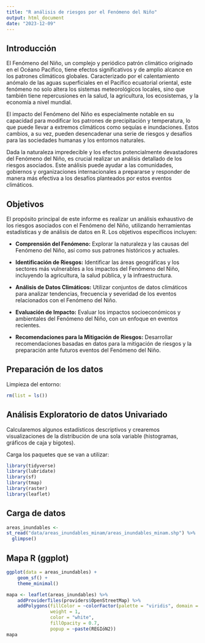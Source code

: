 ```yaml
---
title: "R análisis de riesgos por el Fenómeno del Niño"
output: html_document
date: "2023-12-09"
---
```


## Introducción

El Fenómeno del Niño, un complejo y periódico patrón climático originado en el Océano Pacífico, tiene efectos significativos y de amplio alcance en los patrones climáticos globales. Caracterizado por el calentamiento anómalo de las aguas superficiales en el Pacífico ecuatorial oriental, este fenómeno no solo altera los sistemas meteorológicos locales, sino que también tiene repercusiones en la salud, la agricultura, los ecosistemas, y la economía a nivel mundial.

El impacto del Fenómeno del Niño es especialmente notable en su capacidad para modificar los patrones de precipitación y temperatura, lo que puede llevar a extremos climáticos como sequías e inundaciones. Estos cambios, a su vez, pueden desencadenar una serie de riesgos y desafíos para las sociedades humanas y los entornos naturales.

Dada la naturaleza impredecible y los efectos potencialmente devastadores del Fenómeno del Niño, es crucial realizar un análisis detallado de los riesgos asociados. Este análisis puede ayudar a las comunidades, gobiernos y organizaciones internacionales a prepararse y responder de manera más efectiva a los desafíos planteados por estos eventos climáticos.

## Objetivos

El propósito principal de este informe es realizar un análisis exhaustivo de los riesgos asociados con el Fenómeno del Niño, utilizando herramientas estadísticas y de análisis de datos en R. Los objetivos específicos incluyen:

-   **Comprensión del Fenómeno:** Explorar la naturaleza y las causas del Fenómeno del Niño, así como sus patrones históricos y actuales.

-   **Identificación de Riesgos:** Identificar las áreas geográficas y los sectores más vulnerables a los impactos del Fenómeno del Niño, incluyendo la agricultura, la salud pública, y la infraestructura.

-   **Análisis de Datos Climáticos:** Utilizar conjuntos de datos climáticos para analizar tendencias, frecuencia y severidad de los eventos relacionados con el Fenómeno del Niño.

-   **Evaluación de Impacto:** Evaluar los impactos socioeconómicos y ambientales del Fenómeno del Niño, con un enfoque en eventos recientes.

-   **Recomendaciones para la Mitigación de Riesgos:** Desarrollar recomendaciones basadas en datos para la mitigación de riesgos y la preparación ante futuros eventos del Fenómeno del Niño.

## Preparación de los datos

Limpieza del entorno:

```r
rm(list = ls())
```

## Análisis Exploratorio de datos Univariado

Calcularemos algunos estadísticos descriptivos y crearemos visualizaciones de la distribución de una sola variable (histogramas, gráficos de caja y bigotes).

Carga los paquetes que se van a utilizar:

```r
library(tidyverse)
library(lubridate)
library(sf)
library(tmap)
library(raster)
library(leaflet)

```

## Carga de datos

```r
areas_inundables <-
st_read("data/areas_inundables_minam/areas_inundables_minam.shp") %>% 
  glimpse()
```
## Mapa R (ggplot)

```r
ggplot(data = areas_inundables) +
    geom_sf() +
    theme_minimal()
```


```r
mapa <- leaflet(areas_inundables) %>%
    addProviderTiles(providers$OpenStreetMap) %>%
    addPolygons(fillColor = ~colorFactor(palette = "viridis", domain = REGIóN2)(REGIóN2),
                weight = 1,
                color = "white",
                fillOpacity = 0.7,
                popup = ~paste(REGIóN2))
mapa

```

